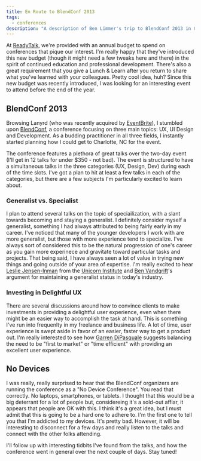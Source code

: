 ```yaml
---
title: En Route to BlendConf 2013
tags:
  - conferences
description: "A description of Ben Limmer's trip to BlendConf 2013 in Charlotte, North Carolina, USA"
---
```


At [ReadyTalk](http://www.readytalk.com), we're provided with an annual budget to spend on conferences that pique our
interest. I'm really happy that they've introduced this new budget (though it might need a few tweaks here and there) in
the spirit of continued education and professional development. There's also a great requirement that you give a Lunch &
Learn after you return to share what you've learned with your colleagues. Pretty cool idea, huh? Since this new budget
was recently introduced, I was looking for an interesting event to attend before the end of the year.

## BlendConf 2013

Browsing Lanyrd (who was recently acquired by [EventBrite](http://www.eventbrite.com/)), I stumbled upon
[BlendConf](http://blendconf.com), a conference focusing on three main topics: UX, UI Design and Development. As a
budding practitioner in all three fields, I instantly started planning how I could get to Charlotte, NC for the event.

The conference features a plethora of great talks over the two-day event (I'll get in 12 talks for under $350 - not
bad). The event is structured to have a simultaneous talks in the three categories (UX, Design, Dev) during each of the
time slots. I've got a plan to hit at least a few talks in each of the categories, but there are a few subjects I'm
particularly excited to learn about.

### Generalist vs. Specialist

I plan to attend several talks on the topic of speciailization, with a slant towards becoming and staying a generalist.
I definitely consider myself a generalist, something I had always attributed to being fairly early in my career. I've
noticed that many of the younger developers I work with are more generalist, but those with more experience tend to
specialize. I've always sort of considered this to be the natural progression of one's career as you gain more
experinece and gravitate toward particular tasks and projects. That being said, I have always seen a lot of value in
trying new things and going outside of your area of expertise. I'm really excited to hear
[Leslie Jensen-Inman](https://twitter.com/jenseninman) from the [Unicorn Institute](http://unicorninstitute.com/) and
[Ben Vandgrift](https://twitter.com/bvandgrift)'s argument for maintaining a generalist status in today's industry.

### Investing in Delightful UX

There are several discussions around how to convince clients to make investments in providing a delightful user
experience, even when there might be an easier way to accomplish the task at hand. This is something I've run into
frequenlty in my freelance and business life. A lot of time, user experience is swept aside in favor of an easier,
faster way to get a product out. I'm really interested to see how [Garren DiPasquale](https://twitter.com/aduroguy)
suggests balancing the need to be "first to market" or "time efficient" with providing an excellent user experience.

## No Devices

I was really, really surprised to hear that the BlendConf organizers are running the conference as a "No Device
Conference". You read that correctly. No laptops, smartphones, or tablets. I thought that this would be a big deterrant
for a lot of people but, considereing it's a sold-out affiar, it appears that people are OK with this. I think it's a
great idea, but I must admit that this is going to be a hard one to adhere to. I'm the first one to tell you that I'm
addicted to my devices. It's pretty bad. However, it will be interesting to disconnect for a few days and really listen
to the talks and connect with the other folks attending.

I'll follow up with interesting tidbits I've found from the talks, and how the conference went in general over the next
couple of days. Stay tuned!
